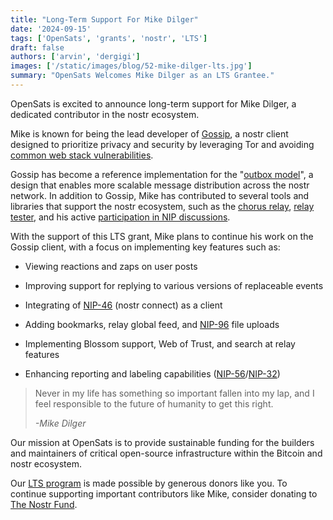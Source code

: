 ```yaml
---
title: "Long-Term Support For Mike Dilger"
date: '2024-09-15'
tags: ['OpenSats', 'grants', 'nostr', 'LTS']
draft: false
authors: ['arvin', 'dergigi']
images: ['/static/images/blog/52-mike-dilger-lts.jpg']
summary: "OpenSats Welcomes Mike Dilger as an LTS Grantee."
---
```


OpenSats is excited to announce long-term support for Mike Dilger, a dedicated
contributor in the nostr ecosystem.

Mike is known for being the lead developer of
[Gossip](https://github.com/mikedilger/gossip?tab=readme-ov-file#), a nostr
client designed to prioritize privacy and security by leveraging Tor and
avoiding [common web stack
vulnerabilities](https://owasp.org/www-project-top-ten/#).

Gossip has become a reference implementation for the "[outbox
model](https://mikedilger.com/gossip-model/)", a design that enables more
scalable message distribution across the nostr network. In addition to Gossip,
Mike has contributed to several tools and libraries that support the nostr
ecosystem, such as the [chorus relay](https://github.com/mikedilger/chorus),
[relay tester](https://github.com/mikedilger/relay-tester), and his active
[participation in NIP
discussions](https://github.com/nostr-protocol/nips/issues?q=involves%3Amikedilger).

With the support of this LTS grant, Mike plans to continue his work on the
Gossip client, with a focus on implementing key features such as:

- Viewing reactions and zaps on user posts

- Improving support for replying to various versions of replaceable events

- Integrating of
  [NIP-46](https://github.com/nostr-protocol/nips/blob/master/46.md) (nostr
  connect) as a client

- Adding bookmarks, relay global feed, and
  [NIP-96](https://github.com/nostr-protocol/nips/blob/master/96.md) file
  uploads

- Implementing Blossom support, Web of Trust, and search at relay features

- Enhancing reporting and labeling capabilities
  ([NIP-56](https://github.com/nostr-protocol/nips/blob/master/56.md)/[NIP-32](https://github.com/nostr-protocol/nips/blob/master/32.md))

> Never in my life has something so important fallen into my lap, and I feel
> responsible to the future of humanity to get this right.
>
><cite>-Mike Dilger</cite>

Our mission at OpenSats is to provide sustainable funding for the builders and
maintainers of critical open-source infrastructure within the Bitcoin and nostr
ecosystem.

Our [LTS program](/blog/nostr-lts-long-term-support-for-nostr-developers) is
made possible by generous donors like you. To continue supporting important
contributors like Mike, consider donating to [The Nostr Fund](/funds/nostr).

<center>
    <DonateToNostrFundButton/>
</center>
